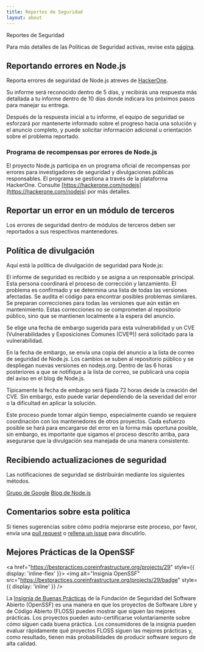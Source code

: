 ```yaml
---
title: Reportes de Seguridad
layout: about
---
```


Reportes de Seguridad

Para más detalles de las Políticas de Seguridad activas, revise esta [página](https://github.com/nodejs/node/security/policy).

## Reportando errores en Node.js

Reporta errores de seguridad de Node.js atreves de [HackerOne](https://hackerone.com/nodejs).

Su informe será reconocido dentro de 5 días, y recibirás una respuesta más detallada a tu informe dentro de 10 días donde indicara los próximos pasos para manejar su entrega.

Después de la respuesta inicial a tu informe, el equipo de seguridad se esforzará por mantenerte informado sobre el progreso hacia una solución y el anuncio completo, y puede solicitar información adicional u orientación sobre el problema reportado.

### Programa de recompensas por errores de Node.js

El proyecto Node.js participa en un programa oficial de recompensas por errores para investigadores de seguridad y divulgaciones públicas responsables. El programa se gestiona a través de la plataforma HackerOne. Consulte [https://hackerone.com/nodejs](https://hackerone.com/nodejs) por más detalles.

## Reportar un error en un módulo de terceros

Los errores de seguridad dentro de módulos de terceros deben ser reportados a sus respectivos
mantenedores.

## Política de divulgación

Aquí está la política de divulgación de seguridad para Node.js:

El informe de seguridad es recibido y se asigna a un responsable principal. Esta persona coordinará el proceso de corrección y lanzamiento. El problema es confirmado y se determina una lista de todas las versiones afectadas. Se audita el código para encontrar posibles problemas similares. Se preparan correcciones para todas las versiones que aún están en mantenimiento. Estas correcciones no se comprometen al repositorio público, sino que se mantienen localmente a la espera del anuncio.

Se elige una fecha de embargo sugerida para esta vulnerabilidad y un CVE (Vulnerabilidades y Exposiciones Comunes (CVE®)) será solicitado para la vulnerabilidad.

En la fecha de embargo, se envía una copia del anuncio a la lista de correo de seguridad de Node.js. Los cambios se suben al repositorio público y se despliegan nuevas versiones en nodejs.org. Dentro de las 6 horas posteriores a que se notifique a la lista de correo, se publicará una copia del aviso en el blog de Node.js.

Típicamente la fecha de embargo será fijada 72 horas desde la creación del CVE. Sin embargo, esto puede variar dependiendo de la severidad del error o la dificultad en aplicar la solución.

Este proceso puede tomar algún tiempo, especialmente cuando se requiere coordinación con los mantenedores de otros proyectos. Cada esfuerzo posible se hará para encargarse del error en la forma más oportuna posible, sin embargo, es importante que sigamos el proceso descrito arriba, para asegurarse que la divulgación sea manejada de una manera consistente.

## Recibiendo actualizaciones de seguridad

Las notificaciones de seguridad se distribuirán mediante los siguientes métodos.

[Grupo de Google](https://groups.google.com/group/nodejs-sec)
[Blog de Node.js](/blog)

## Comentarios sobre esta política

Si tienes sugerencias sobre cómo podría mejorarse este proceso, por favor, envía una
[pull request](https://github.com/nodejs/nodejs.org) o
[rellena un issue](https://github.com/nodejs/security-wg/issues/new) para discutirlo.

## Mejores Prácticas de la OpenSSF

<a href="https://bestpractices.coreinfrastructure.org/projects/29" style={{ display: 'inline-flex' }}>
<img alt="Insignia OpenSSF" src="https://bestpractices.coreinfrastructure.org/projects/29/badge" style={{ display: 'inline' }} />
</a>

La [Insignia de Buenas Prácticas](https://github.com/coreinfrastructure/best-practices-badge) de la Fundación de Seguridad del Software Abierto (OpenSSF) es una manera en que los proyectos de Software Libre y de Código Abierto (FLOSS) pueden mostrar que siguen las mejores prácticas. Los proyectos pueden auto-certificarse voluntariamente sobre cómo siguen cada buena práctica. Los consumidores de la insignia pueden evaluar rápidamente qué proyectos FLOSS siguen las mejores prácticas y, como resultado, tienen más probabilidades de producir software seguro de alta calidad.

